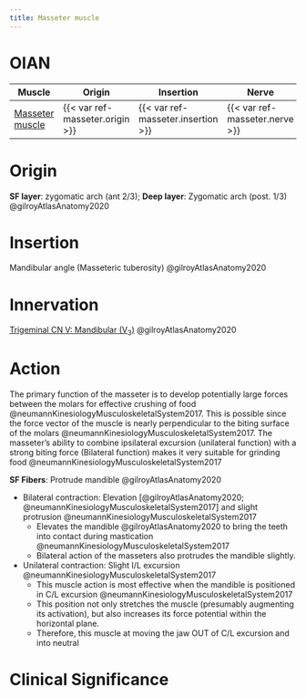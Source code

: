 ```yaml
---
title: Masseter muscle
---
```


# OIAN

| Muscle  | Origin | Insertion | Nerve | Action |
|------|--------|-------|----------|--------|
| [Masseter muscle]({{< var ref-masseter.path >}}) | {{< var ref-masseter.origin >}} | {{< var ref-masseter.insertion >}} | {{< var ref-masseter.nerve >}} | {{< var ref-masseter.action >}} |

# Origin {#origin}
**SF layer**: zygomatic arch (ant 2/3); **Deep layer**: Zygomatic arch (post. 1/3) @gilroyAtlasAnatomy2020

# Insertion {#insertion}
Mandibular angle (Masseteric tuberosity) @gilroyAtlasAnatomy2020

# Innervation {#innervation}

[Trigeminal CN V: Mandibular (V~3~)]({{< var ref-cn5.path >}}) @gilroyAtlasAnatomy2020

# Action {#action}

The primary function of the masseter is to develop potentially large forces between the molars for effective crushing of food @neumannKinesiologyMusculoskeletalSystem2017.
This is possible since the force vector of the muscle is nearly perpendicular to the biting surface of the molars @neumannKinesiologyMusculoskeletalSystem2017.
The masseter’s ability to combine ipsilateral excursion (unilateral function) with a strong biting force (Bilateral function) makes it very suitable for grinding food @neumannKinesiologyMusculoskeletalSystem2017

**SF Fibers**: Protrude mandible @gilroyAtlasAnatomy2020

- Bilateral contraction: Elevation [@gilroyAtlasAnatomy2020; @neumannKinesiologyMusculoskeletalSystem2017] and slight protrusion @neumannKinesiologyMusculoskeletalSystem2017
    - Elevates the mandible @gilroyAtlasAnatomy2020 to bring the teeth into contact during mastication @neumannKinesiologyMusculoskeletalSystem2017
    - Bilateral action of the masseters also protrudes the mandible slightly.

- Unilateral contraction: Slight I/L excursion @neumannKinesiologyMusculoskeletalSystem2017
    - This muscle action is most effective when the mandible is positioned in C/L excursion @neumannKinesiologyMusculoskeletalSystem2017
    -  This position not only stretches the muscle (presumably augmenting its activation), but also increases its force potential within the horizontal plane.
    - Therefore, this muscle at moving the jaw OUT of C/L excursion and into neutral


# Clinical Significance